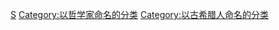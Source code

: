 {{Catmore|蘇格拉底}}
{{Commons cat|Socrates}}

[[Category:古希腊哲学家|S]]
[[Category:以哲学家命名的分类|Category:以哲学家命名的分类]]
[[Category:以古希腊人命名的分类‎|Category:以古希腊人命名的分类‎]]